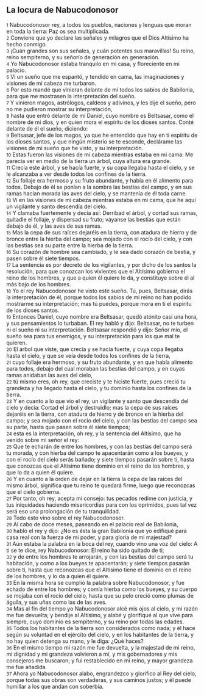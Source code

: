 == La locura de Nabucodonosor ==

{{anchor|1}} <small>1</small> Nabucodonosor rey, a todos los pueblos, naciones y lenguas que moran en toda la tierra: Paz os sea multiplicada.<br>
{{anchor|2}} <small>2</small> Conviene que yo declare las señales y milagros que el Dios Altísimo ha hecho conmigo.<br>
{{anchor|3}} <small>3</small> ¡Cuán grandes son sus señales, y cuán potentes sus maravillas! Su reino, reino sempiterno, y su señorío de generación en generación.<br>
{{anchor|4}} <small>4</small> Yo Nabucodonosor estaba tranquilo en mi casa, y floreciente en mi palacio.<br>
{{anchor|5}} <small>5</small> Vi un sueño que me espantó, y tendido en cama, las imaginaciones y visiones de mi cabeza me turbaron.<br>
{{anchor|6}} <small>6</small> Por esto mandé que vinieran delante de mí todos los sabios de Babilonia, para que me mostrasen la interpretación del sueño.<br>
{{anchor|7}} <small>7</small> Y vinieron magos, astrólogos, caldeos y adivinos, y les dije el sueño, pero no me pudieron mostrar su interpretación,<br>
{{anchor|8}} <small>8</small> hasta que entró delante de mí Daniel, cuyo nombre es Beltsasar, como el nombre de mi dios, y en quien mora el espíritu de los dioses santos. Conté delante de él el sueño, diciendo:<br>
{{anchor|9}} <small>9</small> Beltsasar, jefe de los magos, ya que he entendido que hay en ti espíritu de los dioses santos, y que ningún misterio se te esconde, declárame las visiones de mi sueño que he visto, y su interpretación.<br>
{{anchor|10}} <small>10</small> Estas fueron las visiones de mi cabeza mientras estaba en mi cama: Me parecía ver en medio de la tierra un árbol, cuya altura era grande.<br>
{{anchor|11}} <small>11</small> Crecía este árbol, y se hacía fuerte, y su copa llegaba hasta el cielo, y se le alcanzaba a ver desde todos los confines de la tierra.<br>
{{anchor|12}} <small>12</small> Su follaje era hermoso y su fruto abundante, y había en él alimento para todos. Debajo de él se ponían a la sombra las bestias del campo, y en sus ramas hacían morada las aves del cielo, y se mantenía de él toda carne.<br>
{{anchor|13}} <small>13</small> Vi en las visiones de mi cabeza mientras estaba en mi cama, que he aquí un vigilante y santo descendía del cielo.<br>
{{anchor|14}} <small>14</small> Y clamaba fuertemente y decía así: Derribad el árbol, y cortad sus ramas, quitadle el follaje, y dispersad su fruto; váyanse las bestias que están debajo de él, y las aves de sus ramas.<br>
{{anchor|15}} <small>15</small> Mas la cepa de sus raíces dejaréis en la tierra, con atadura de hierro y de bronce entre la hierba del campo; sea mojado con el rocío del cielo, y con las bestias sea su parte entre la hierba de la tierra.<br>
{{anchor|16}} <small>16</small> Su corazón de hombre sea cambiado, y le sea dado corazón de bestia, y pasen sobre él siete tiempos.<br>
{{anchor|17}} <small>17</small> La sentencia es por decreto de los vigilantes, y por dicho de los santos la resolución, para que conozcan los vivientes que el Altísimo gobierna el reino de los hombres, y que a quien él quiere lo da, y constituye sobre él al más bajo de los hombres.<br>
{{anchor|18}} <small>18</small> Yo el rey Nabucodonosor he visto este sueño. Tú, pues, Beltsasar, dirás la interpretación de él, porque todos los sabios de mi reino no han podido mostrarme su interpretación; mas tú puedes, porque mora en ti el espíritu de los dioses santos.<br>
{{anchor|19}} <small>19</small> Entonces Daniel, cuyo nombre era Beltsasar, quedó atónito casi una hora, y sus pensamientos lo turbaban. El rey habló y dijo: Beltsasar, no te turben ni el sueño ni su interpretación. Beltsasar respondió y dijo: Señor mío, el sueño sea para tus enemigos, y su interpretación para los que mal te quieren.<br>
{{anchor|20}} <small>20</small> El árbol que viste, que crecía y se hacía fuerte, y cuya copa llegaba hasta el cielo, y que se veía desde todos los confines de la tierra,<br>
{{anchor|21}} <small>21</small> cuyo follaje era hermoso, y su fruto abundante, y en que había alimento para todos, debajo del cual moraban las bestias del campo, y en cuyas ramas anidaban las aves del cielo,<br>
{{anchor|22}} <small>22</small> tú mismo eres, oh rey, que creciste y te hiciste fuerte, pues creció tu grandeza y ha llegado hasta el cielo, y tu dominio hasta los confines de la tierra.<br>
{{anchor|23}} <small>23</small> Y en cuanto a lo que vio el rey, un vigilante y santo que descendía del cielo y decía: Cortad el árbol y destruidlo; mas la cepa de sus raíces dejaréis en la tierra, con atadura de hierro y de bronce en la hierba del campo; y sea mojado con el rocío del cielo, y con las bestias del campo sea su parte, hasta que pasen sobre él siete tiempos;<br>
{{anchor|24}} <small>24</small> esta es la interpretación, oh rey, y la sentencia del Altísimo, que ha venido sobre mi señor el rey:<br>
{{anchor|25}} <small>25</small> Que te echarán de entre los hombres, y con las bestias del campo será tu morada, y con hierba del campo te apacentarán como a los bueyes, y con el rocío del cielo serás bañado; y siete tiempos pasarán sobre ti, hasta que conozcas que el Altísimo tiene dominio en el reino de los hombres, y que lo da a quien él quiere.<br>
{{anchor|26}} <small>26</small> Y en cuanto a la orden de dejar en la tierra la cepa de las raíces del mismo árbol, significa que tu reino te quedará firme, luego que reconozcas que el cielo gobierna.<br>
{{anchor|27}} <small>27</small> Por tanto, oh rey, acepta mi consejo: tus pecados redime con justicia, y tus iniquidades haciendo misericordias para con los oprimidos, pues tal vez será eso una prolongación de tu tranquilidad.<br>
{{anchor|28}} <small>28</small> Todo esto vino sobre el rey Nabucodonosor.<br>
{{anchor|29}} <small>29</small> Al cabo de doce meses, paseando en el palacio real de Babilonia,<br>
{{anchor|30}} <small>30</small> habló el rey y dijo: ¿No es ésta la gran Babilonia que yo edifiqué para casa real con la fuerza de mi poder, y para gloria de mi majestad?<br>
{{anchor|31}} <small>31</small> Aún estaba la palabra en la boca del rey, cuando vino una voz del cielo: A ti se te dice, rey Nabucodonosor: El reino ha sido quitado de ti;<br>
{{anchor|32}} <small>32</small> y de entre los hombres te arrojarán, y con las bestias del campo será tu habitación, y como a los bueyes te apacentarán; y siete tiempos pasarán sobre ti, hasta que reconozcas que el Altísimo tiene el dominio en el reino de los hombres, y lo da a quien él quiere.<br>
{{anchor|33}} <small>33</small> En la misma hora se cumplió la palabra sobre Nabucodonosor, y fue echado de entre los hombres; y comía hierba como los bueyes, y su cuerpo se mojaba con el rocío del cielo, hasta que su pelo creció como plumas de águila, y sus uñas como las de las aves.<br>
{{anchor|34}} <small>34</small> Mas al fin del tiempo yo Nabucodonosor alcé mis ojos al cielo, y mi razón me fue devuelta; y bendije al Altísimo, y alabé y glorifiqué al que vive para siempre, cuyo dominio es sempiterno, y su reino por todas las edades.<br>
{{anchor|35}} <small>35</small> Todos los habitantes de la tierra son considerados como nada; y él hace según su voluntad en el ejército del cielo, y en los habitantes de la tierra, y no hay quien detenga su mano, y le diga: ¿Qué haces?<br>
{{anchor|36}} <small>36</small> En el mismo tiempo mi razón me fue devuelta, y la majestad de mi reino, mi dignidad y mi grandeza volvieron a mí, y mis gobernadores y mis consejeros me buscaron; y fui restablecido en mi reino, y mayor grandeza me fue añadida.<br>
{{anchor|37}} <small>37</small> Ahora yo Nabucodonosor alabo, engrandezco y glorifico al Rey del cielo, porque todas sus obras son verdaderas, y sus caminos justos; y él puede humillar a los que andan con soberbia.<br>
